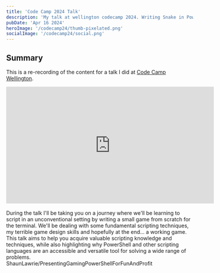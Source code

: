 ```yaml
---
title: 'Code Camp 2024 Talk'
description: 'My talk at wellington codecamp 2024. Writing Snake in PowerShell to learn scripting.'
pubDate: 'Apr 16 2024'
heroImage: '/codecamp24/thumb-pixelated.png'
socialImage: '/codecamp24/social.png'
---
```



## Summary

This is a re-recording of the content for a talk I did at [Code Camp Wellington](https://www.codecampwellington.nz/).

<div class="mt-6 mx-auto text-center">
    <iframe id="youtube-frame-prev" class="inline-block max-w-full" width="560" height="315" src="https://www.youtube.com/embed/PwRCpTXI5o0" title="YouTube video player" frameborder="0" allow="accelerometer; clipboard-write; encrypted-media; gyroscope; picture-in-picture; web-share" allowfullscreen></iframe>
</div>

<br/>
During the talk I'll be taking you on a journey where we'll be learning to script in an unconventional setting by writing a small game from scratch for the terminal. We'll be dealing with some fundamental scripting techniques, my terrible game design skills and hopefully at the end... a working game. This talk aims to help you acquire valuable scripting knowledge and techniques, while also highlighting why PowerShell and other scripting languages are an accessible and versatile tool for solving a wide range of problems.
<br/>
<GitHubLink href="https://github.com/ShaunLawrie/PresentingGamingPowerShellForFunAndProfit">ShaunLawrie/PresentingGamingPowerShellForFunAndProfit</GitHubLink>
